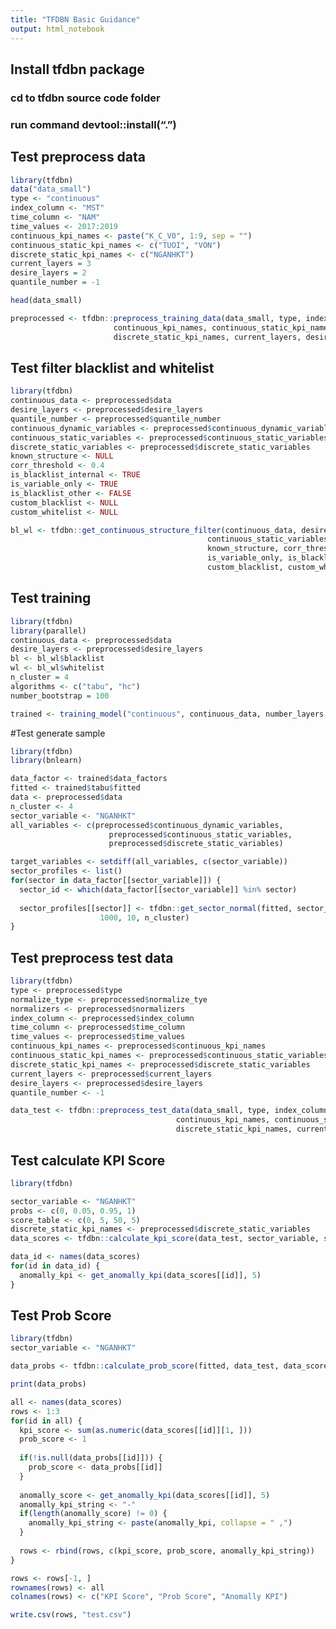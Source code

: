 ```yaml
---
title: "TFDBN Basic Guidance"
output: html_notebook
---
```


## Install tfdbn package
### cd to tfdbn source code folder
### run command devtool::install(".")

## Test preprocess data
```r
library(tfdbn)
data("data_small")
type <- "continuous"
index_column <- "MST"
time_column <- "NAM"
time_values <- 2017:2019
continuous_kpi_names <- paste("K_C_V0", 1:9, sep = "")
continuous_static_kpi_names <- c("TUOI", "VON")
discrete_static_kpi_names <- c("NGANHKT")
current_layers = 3
desire_layers = 2
quantile_number = -1

head(data_small)

preprocessed <- tfdbn::preprocess_training_data(data_small, type, index_column, time_column, time_values,
                       continuous_kpi_names, continuous_static_kpi_names, 
                       discrete_static_kpi_names, current_layers, desire_layers, "min_max", quantile_number,debug = TRUE)

```



## Test filter blacklist and whitelist
```r
library(tfdbn)
continuous_data <- preprocessed$data
desire_layers <- preprocessed$desire_layers
quantile_number <- preprocessed$quantile_number
continuous_dynamic_variables <- preprocessed$continuous_dynamic_variables
continuous_static_variables <- preprocessed$continuous_static_variables
discrete_static_variables <- preprocessed$discrete_static_variables
known_structure <- NULL
corr_threshold <- 0.4
is_blacklist_internal <- TRUE
is_variable_only <- TRUE
is_blacklist_other <- FALSE
custom_blacklist <- NULL
custom_whitelist <- NULL

bl_wl <- tfdbn::get_continuous_structure_filter(continuous_data, desire_layers, quantile_number, continuous_dynamic_variables,
                                            continuous_static_variables, discrete_static_variables,
                                            known_structure, corr_threshold, is_blacklist_internal,
                                            is_variable_only, is_blacklist_other,
                                            custom_blacklist, custom_whitelist)
```

## Test training
```r
library(tfdbn)
library(parallel)
continuous_data <- preprocessed$data
desire_layers <- preprocessed$desire_layers
bl <- bl_wl$blacklist
wl <- bl_wl$whitelist
n_cluster = 4
algorithms <- c("tabu", "hc")
number_bootstrap = 100

trained <- training_model("continuous", continuous_data, number_layers, bl, wl, n_cluster, algorithms, number_bootstrap, debug = TRUE)
```
#Test generate sample
```r
library(tfdbn)
library(bnlearn)

data_factor <- trained$data_factors
fitted <- trained$tabu$fitted
data <- preprocessed$data
n_cluster <- 4
sector_variable <- "NGANHKT"
all_variables <- c(preprocessed$continuous_dynamic_variables, 
                      preprocessed$continuous_static_variables,
                      preprocessed$discrete_static_variables)

target_variables <- setdiff(all_variables, c(sector_variable))
sector_profiles <- list()
for(sector in data_factor[[sector_variable]]) {
  sector_id <- which(data_factor[[sector_variable]] %in% sector)
  
  sector_profiles[[sector]] <- tfdbn::get_sector_normal(fitted, sector_id, sector_variable, target_variables, 
                    1000, 10, n_cluster)
}
```
## Test preprocess test data
```r
library(tfdbn)
type <- preprocessed$type
normalize_type <- preprocessed$normalize_tye
normalizers <- preprocessed$normalizers
index_column <- preprocessed$index_column
time_column <- preprocessed$time_column
time_values <- preprocessed$time_values
continuous_kpi_names <- preprocessed$continuous_kpi_names
continuous_static_kpi_names <- preprocessed$continuous_static_variables
discrete_static_kpi_names <- preprocessed$discrete_static_variables
current_layers <- preprocessed$current_layers
desire_layers <- preprocessed$desire_layers
quantile_number <- -1

data_test <- tfdbn::preprocess_test_data(data_small, type, index_column, time_column, time_values,
                                     continuous_kpi_names, continuous_static_kpi_names,
                                     discrete_static_kpi_names, current_layers, desire_layers, normalize_type, normalizers, quantile_number, debug = FALSE)
```

## Test calculate KPI Score
```r
library(tfdbn)

sector_variable <- "NGANHKT"
probs <- c(0, 0.05, 0.95, 1)
score_table <- c(0, 5, 50, 5)
discrete_static_kpi_names <- preprocessed$discrete_static_variables
data_scores <- tfdbn::calculate_kpi_score(data_test, sector_variable, sector_profiles, probs, score_table)

data_id <- names(data_scores)
for(id in data_id) {
  anomally_kpi <- get_anomally_kpi(data_scores[[id]], 5)
}
```

## Test Prob Score
```r
library(tfdbn)
sector_variable <- "NGANHKT"

data_probs <- tfdbn::calculate_prob_score(fitted, data_test, data_scores, sector_variable, c("VON", "TUOI"), data_factor[[sector_variable]], sector_profiles, 5, c(0, 0.05, 0.95, 1), 4, 5)

print(data_probs)
```

```r
all <- names(data_scores)
rows <- 1:3
for(id in all) {
  kpi_score <- sum(as.numeric(data_scores[[id]][1, ]))
  prob_score <- 1
  
  if(!is.null(data_probs[[id]])) {
    prob_score <- data_probs[[id]]
  }
  
  anomally_score <- get_anomally_kpi(data_scores[[id]], 5)
  anomally_kpi_string <- "-"
  if(length(anomally_score) != 0) {
    anomally_kpi_string <- paste(anomally_kpi, collapse = " ,")
  }
  
  rows <- rbind(rows, c(kpi_score, prob_score, anomally_kpi_string))
}

rows <- rows[-1, ]
rownames(rows) <- all
colnames(rows) <- c("KPI Score", "Prob Score", "Anomally KPI")

write.csv(rows, "test.csv")
```




